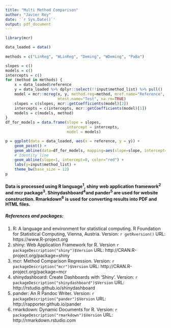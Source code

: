 ```yaml
---
title: "Multi Method Comparison"
author: "Javier Rey"
date: '`r Sys.Date()`'
output: pdf_document
---
```


```r
library(mcr)

data_loaded = data()
        
methods = c("LinReg", "WLinReg", "Deming", "WDeming", "PaBa")

slopes = c()
models = c()
intercepts = c()
for (method in methods) {
    x = data_loaded$reference
    y = data_loaded %>% dplyr::select(!!input$method_list) %>% pull()
    model = mcr::mcreg(x, y, method.reg=method, mref.name="Reference",
                       mtest.name="Test", na.rm=TRUE)
    slopes = c(slopes, mcr::getCoefficients(model)[2])
    intercepts = c(intercepts, mcr::getCoefficients(model)[1])
    models = c(models, method)
}
df_for_models = data.frame(slope = slopes,
                           intercept = intercepts,
                           model = models)

p = ggplot(data = data_loaded, aes(x = reference, y = y)) + 
    geom_point() +
    geom_abline(data=df_for_models, mapping=aes(slope=slope, intercept=intercept, color=model)) +
    # Identity line
    geom_abline(slope=1, intercept=0, color="red") +
    labs(y=input$method_list) +
    theme_bw(base_size = 12)
p
```

#### Data is processed using R language^1^, shiny web application framework^2^ and mcr package^3^. Shinydashboard^4^and pander^5^ are used for website construction. Rmarkdown^6^ is used for converting results into PDF and HTML files.

##### References and packages:

1. R: A language and environment for statistical computing. R Foundation for Statistical Computing, Vienna, Austria. Version: `r getRversion()` URL: https://www.R-project.org
2. shiny: Web Application Framework for R. Version `r packageDescription("shiny")$Version` URL: http://CRAN.R-project.org/package=shiny
3. mcr: Method Comparison Regression. Version: `r packageDescription("mcr")$Version` URL: http://CRAN.R-project.org/package=mcr
4. shinydashboard: Create Dashboards with 'Shiny'. Version: `r packageDescription("shinydashboard")$Version` URL: http://rstudio.github.io/shinydashboard
5. pander: An R Pandoc Writer. Version: `r packageDescription("pander")$Version` URL: http://rapporter.github.io/pander
6. rmarkdown: Dynamic Documents for R. Version: `r packageDescription("rmarkdown")$Version` URL: http://rmarkdown.rstudio.com
